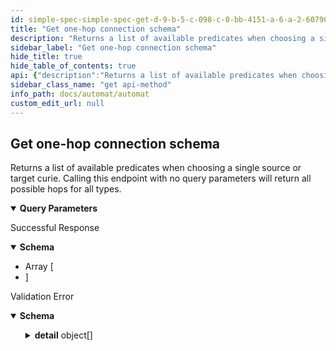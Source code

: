 ```yaml
---
id: simple-spec-simple-spec-get-d-9-b-5-c-098-c-0-bb-4151-a-6-a-2-6079059-ea-2-ac
title: "Get one-hop connection schema"
description: "Returns a list of available predicates when choosing a single source or target curie. Calling this endpoint with no query parameters will return all possible hops for all types."
sidebar_label: "Get one-hop connection schema"
hide_title: true
hide_table_of_contents: true
api: {"description":"Returns a list of available predicates when choosing a single source or target curie. Calling this endpoint with no query parameters will return all possible hops for all types.","operationId":"simple_spec_simple_spec_get-d9b5c098-c0bb-4151-a6a2-6079059ea2ac","parameters":[{"required":false,"schema":{"title":"Source","type":"string"},"name":"source","in":"query"},{"required":false,"schema":{"title":"Target","type":"string"},"name":"target","in":"query"}],"responses":{"200":{"description":"Successful Response","content":{"application/json":{"schema":{"title":"Response Simple Spec Simple Spec Get","type":"array","items":{"title":"SimpleSpecElement","required":["source_type","target_type","edge_type"],"type":"object","properties":{"source_type":{"title":"Source Type","type":"string"},"target_type":{"title":"Target Type","type":"string"},"edge_type":{"title":"Edge Type","type":"string"}}}}}}},"422":{"description":"Validation Error","content":{"application/json":{"schema":{"title":"HTTPValidationError","type":"object","properties":{"detail":{"title":"Detail","type":"array","items":{"title":"ValidationError","required":["loc","msg","type"],"type":"object","properties":{"loc":{"title":"Location","type":"array","items":{"anyOf":[{"type":"string"},{"type":"integer"}]}},"msg":{"title":"Message","type":"string"},"type":{"title":"Error Type","type":"string"}}}}}}}}}},"tags":["icees-kg"],"method":"get","path":"/icees-kg/simple_spec","servers":[{"url":"https://automat.renci.org"}],"info":{"title":"Automat","version":"2.0","termsOfService":"http://loading"},"postman":{"name":"Get one-hop connection schema","description":{"content":"Returns a list of available predicates when choosing a single source or target curie. Calling this endpoint with no query parameters will return all possible hops for all types.","type":"text/plain"},"url":{"path":["icees-kg","simple_spec"],"host":["{{baseUrl}}"],"query":[{"disabled":false,"key":"source","value":""},{"disabled":false,"key":"target","value":""}],"variable":[]},"header":[{"key":"Accept","value":"application/json"}],"method":"GET"}}
sidebar_class_name: "get api-method"
info_path: docs/automat/automat
custom_edit_url: null
---
```



## Get one-hop connection schema



Returns a list of available predicates when choosing a single source or target curie. Calling this endpoint with no query parameters will return all possible hops for all types.

<details style={{"marginBottom":"1rem"}} data-collapsed={false} open={true}><summary style={{}}><strong>Query Parameters</strong></summary><div><ul><ParamsItem className={"paramsItem"} param={{"required":false,"schema":{"title":"Source","type":"string"},"name":"source","in":"query"}}></ParamsItem><ParamsItem className={"paramsItem"} param={{"required":false,"schema":{"title":"Target","type":"string"},"name":"target","in":"query"}}></ParamsItem></ul></div></details><div><ApiTabs><TabItem label={"200"} value={"200"}><div>

Successful Response

</div><div><MimeTabs schemaType={"response"}><TabItem label={"application/json"} value={"application/json"}><SchemaTabs><TabItem label={"Schema"} value={"Schema"}><details style={{}} data-collapsed={false} open={true}><summary style={{"textAlign":"left"}}><strong>Schema</strong></summary><div style={{"textAlign":"left","marginLeft":"1rem"}}></div><ul style={{"marginLeft":"1rem"}}><li><div style={{"fontSize":"var(--ifm-code-font-size)","opacity":"0.6","marginLeft":"-.5rem","paddingBottom":".5rem"}}>Array [</div></li><SchemaItem collapsible={false} name={"source_type"} required={false} schemaName={"Source Type"} qualifierMessage={undefined} schema={{"title":"Source Type","type":"string"}}></SchemaItem><SchemaItem collapsible={false} name={"target_type"} required={false} schemaName={"Target Type"} qualifierMessage={undefined} schema={{"title":"Target Type","type":"string"}}></SchemaItem><SchemaItem collapsible={false} name={"edge_type"} required={false} schemaName={"Edge Type"} qualifierMessage={undefined} schema={{"title":"Edge Type","type":"string"}}></SchemaItem><li><div style={{"fontSize":"var(--ifm-code-font-size)","opacity":"0.6","marginLeft":"-.5rem"}}>]</div></li></ul></details></TabItem><TabItem label={"Example (from schema)"} value={"Example (from schema)"}><ResponseSamples responseExample={"[\n  {\n    \"source_type\": \"string\",\n    \"target_type\": \"string\",\n    \"edge_type\": \"string\"\n  }\n]"} language={"json"}></ResponseSamples></TabItem></SchemaTabs></TabItem></MimeTabs></div></TabItem><TabItem label={"422"} value={"422"}><div>

Validation Error

</div><div><MimeTabs schemaType={"response"}><TabItem label={"application/json"} value={"application/json"}><SchemaTabs><TabItem label={"Schema"} value={"Schema"}><details style={{}} data-collapsed={false} open={true}><summary style={{"textAlign":"left"}}><strong>Schema</strong></summary><div style={{"textAlign":"left","marginLeft":"1rem"}}></div><ul style={{"marginLeft":"1rem"}}><SchemaItem collapsible={true} className={"schemaItem"}><details style={{}}><summary style={{}}><strong>detail</strong><span style={{"opacity":"0.6"}}> object[]</span></summary><div style={{"marginLeft":"1rem"}}><li><div style={{"fontSize":"var(--ifm-code-font-size)","opacity":"0.6","marginLeft":"-.5rem","paddingBottom":".5rem"}}>Array [</div></li><SchemaItem collapsible={true} className={"schemaItem"}><details style={{}}><summary style={{}}><strong>loc</strong><span style={{"opacity":"0.6"}}> object[]</span><strong style={{"fontSize":"var(--ifm-code-font-size)","color":"var(--openapi-required)"}}> required</strong></summary><div style={{"marginLeft":"1rem"}}><li><div style={{"fontSize":"var(--ifm-code-font-size)","opacity":"0.6","marginLeft":"-.5rem","paddingBottom":".5rem"}}>Array [</div></li><li><span className={"badge badge--info"}>anyOf</span><SchemaTabs><TabItem label={"MOD1"} value={"0-item-properties"}><li><div><strong>string</strong></div></li></TabItem><TabItem label={"MOD2"} value={"1-item-properties"}><li><div><strong>integer</strong></div></li></TabItem></SchemaTabs></li><li><div style={{"fontSize":"var(--ifm-code-font-size)","opacity":"0.6","marginLeft":"-.5rem"}}>]</div></li></div></details></SchemaItem><SchemaItem collapsible={false} name={"msg"} required={false} schemaName={"Message"} qualifierMessage={undefined} schema={{"title":"Message","type":"string"}}></SchemaItem><SchemaItem collapsible={false} name={"type"} required={false} schemaName={"Error Type"} qualifierMessage={undefined} schema={{"title":"Error Type","type":"string"}}></SchemaItem><li><div style={{"fontSize":"var(--ifm-code-font-size)","opacity":"0.6","marginLeft":"-.5rem"}}>]</div></li></div></details></SchemaItem></ul></details></TabItem><TabItem label={"Example (from schema)"} value={"Example (from schema)"}><ResponseSamples responseExample={"{\n  \"detail\": [\n    {\n      \"loc\": [\n        \"string\",\n        0\n      ],\n      \"msg\": \"string\",\n      \"type\": \"string\"\n    }\n  ]\n}"} language={"json"}></ResponseSamples></TabItem></SchemaTabs></TabItem></MimeTabs></div></TabItem></ApiTabs></div>
      